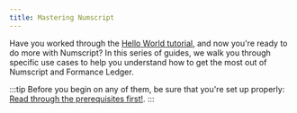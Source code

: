 ```yaml
---
title: Mastering Numscript
---
```


Have you worked through the [Hello World tutorial](/ledger/v1/get-started/hello-world), and now you're ready to do more with Numscript? In this series of guides, we walk you through specific use cases to help you understand how to get the most out of Numscript and Formance Ledger.

:::tip
Before you begin on any of them, be sure that you're set up properly: [Read through the prerequisites first!](/ledger/v1/numscript/prerequisites).
:::

<DocCardList items={useCurrentSidebarCategory().items}/>
